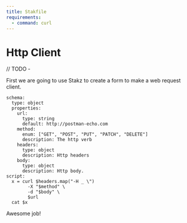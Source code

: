 ```yaml
---
title: Stakfile
requirements:
  - command: curl
---
```


# Http Client

// TODO - 

First we are going to use Stakz to create a form to make a web request client.

```Stakz
schema:   
  type: object
  properties:
    url:
      type: string
      default: http://postman-echo.com
    method: 
      enum: ["GET", "POST", "PUT", "PATCH", "DELETE"]
      description: The http verb
    headers:
      type: object
      description: Http headers
    body: 
      type: object 
      description: Http body.
script: 
  x = curl $headers.map("-H _ \")
        -X "$method" \
        -d "$body" \
        $url  
  cat $x
```

Awesome job!
